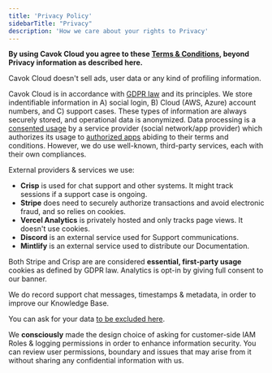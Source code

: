 ```yaml
---
title: 'Privacy Policy'
sidebarTitle: "Privacy"
description: 'How we care about your rights to Privacy'
---
```


**By using Cavok Cloud you agree to these [Terms & Conditions](/terms), beyond Privacy information as described here.**

Cavok Cloud doesn't sell ads, user data or any kind of profiling information.

Cavok Cloud is in accordance with [GDPR law](https://gdpr-info.eu/) and its principles.
We store indentifiable information in A) social login, B) Cloud (AWS, Azure) account numbers, and C) support cases.
These types of information are always securely stored, and operational data is anonymized.
Data processing is a [consented usage](https://gdpr-info.eu/art-6-gdpr/) by a service provider (social network/app provider)
which authorizes its usage to [authorized apps](https://aws.amazon.com/service-terms/) abiding to their terms and conditions.
However, we do use well-known, third-party services, each with their own compliances.

External providers & services we use:
- **Crisp** is used for chat support and other systems. It might track sessions if a support case is ongoing.
- **Stripe** does need to securely authorize transactions and avoid electronic fraud, and so relies on cookies.
- **Vercel Analytics** is privately hosted and only tracks page views. It doesn't use cookies.
- **Discord** is an external service used for Support communications.
- **Mintlify** is an external service used to distribute our Documentation.

Both Stripe and Crisp are are considered **essential, first-party usage** cookies as defined by GDPR law.
Analytics is opt-in by giving full consent to our banner.

We do record support chat messages, timestamps & metadata, in order to improve our Knowledge Base.

You can ask for your data [to be excluded here](/terms/exclusion).

We **consciously** made the design choice of asking for customer-side IAM Roles & logging permissions in order to enhance information security.
You can review user permissions, boundary and issues that may arise from it without sharing any confidential information with us.
